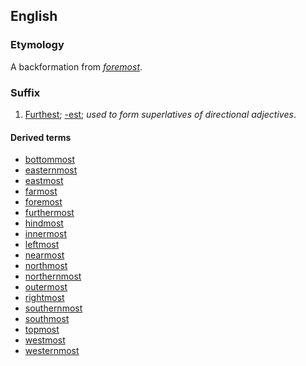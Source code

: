 ==English==

===Etymology===
A backformation from ''[[foremost]]''.

===Suffix===
{{infl|en|suffix|head=-[[most]]}}

# [[furthest|Furthest]]; [[-est]]; ''used to form superlatives of directional adjectives''.

====Derived terms====
* [[bottommost]]
* [[easternmost]]
* [[eastmost]]
* [[farmost]]
* [[foremost]]
* [[furthermost]]
* [[hindmost]]
* [[innermost]]
* [[leftmost]]
* [[nearmost]]
* [[northmost]]
* [[northernmost]]
* [[outermost]]
* [[rightmost]]
* [[southernmost]]
* [[southmost]]
* [[topmost]]
* [[westmost]]
* [[westernmost]]
